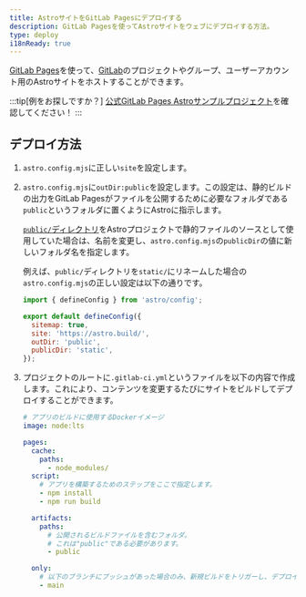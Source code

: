 ```yaml
---
title: AstroサイトをGitLab Pagesにデプロイする
description: GitLab Pagesを使ってAstroサイトをウェブにデプロイする方法。
type: deploy
i18nReady: true
---
```


[GitLab Pages](https://pages.gitlab.io/)を使って、[GitLab](https://about.gitlab.com/)のプロジェクトやグループ、ユーザーアカウント用のAstroサイトをホストすることができます。

:::tip[例をお探しですか？]
[公式GitLab Pages Astroサンプルプロジェクト](https://gitlab.com/pages/astro)を確認してください！
:::

## デプロイ方法

1. `astro.config.mjs`に正しい`site`を設定します。
2. `astro.config.mjs`に`outDir:public`を設定します。この設定は、静的ビルドの出力をGitLab Pagesがファイルを公開するために必要なフォルダである`public`というフォルダに置くようにAstroに指示します。

   [`public/`ディレクトリ](/ja/core-concepts/project-structure/#public)をAstroプロジェクトで静的ファイルのソースとして使用していた場合は、名前を変更し、`astro.config.mjs`の`publicDir`の値に新しいフォルダ名を指定します。

   例えば、`public/`ディレクトリを`static/`にリネームした場合の`astro.config.mjs`の正しい設定は以下の通りです。

   ```js
   import { defineConfig } from 'astro/config';

   export default defineConfig({
     sitemap: true,
     site: 'https://astro.build/',
     outDir: 'public',
     publicDir: 'static',
   });
   ```

3. プロジェクトのルートに`.gitlab-ci.yml`というファイルを以下の内容で作成します。これにより、コンテンツを変更するたびにサイトをビルドしてデプロイすることができます。

   ```yaml
   # アプリのビルドに使用するDockerイメージ
   image: node:lts

   pages:
     cache:
       paths:
         - node_modules/
     script:
       # アプリを構築するためのステップをここで指定します。
       - npm install
       - npm run build

     artifacts:
       paths:
         # 公開されるビルドファイルを含むフォルダ。
         # これは"public"である必要があります。
         - public

     only:
       # 以下のブランチにプッシュがあった場合のみ、新規ビルドをトリガーし、デプロイします。
       - main
   ```
